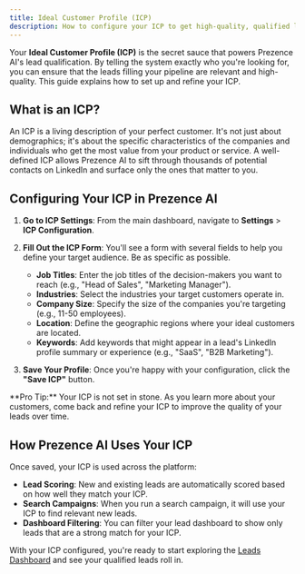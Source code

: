 ```yaml
---
title: Ideal Customer Profile (ICP)
description: How to configure your ICP to get high-quality, qualified leads.
---
```


Your **Ideal Customer Profile (ICP)** is the secret sauce that powers Prezence AI's lead qualification. By telling the system exactly who you're looking for, you can ensure that the leads filling your pipeline are relevant and high-quality. This guide explains how to set up and refine your ICP.

## What is an ICP?

An ICP is a living description of your perfect customer. It's not just about demographics; it's about the specific characteristics of the companies and individuals who get the most value from your product or service. A well-defined ICP allows Prezence AI to sift through thousands of potential contacts on LinkedIn and surface only the ones that matter to you.

## Configuring Your ICP in Prezence AI

1.  **Go to ICP Settings**: From the main dashboard, navigate to **Settings** > **ICP Configuration**.

2.  **Fill Out the ICP Form**: You'll see a form with several fields to help you define your target audience. Be as specific as possible.

    -   **Job Titles**: Enter the job titles of the decision-makers you want to reach (e.g., "Head of Sales", "Marketing Manager").
    -   **Industries**: Select the industries your target customers operate in.
    -   **Company Size**: Specify the size of the companies you're targeting (e.g., 11-50 employees).
    -   **Location**: Define the geographic regions where your ideal customers are located.
    -   **Keywords**: Add keywords that might appear in a lead's LinkedIn profile summary or experience (e.g., "SaaS", "B2B Marketing").

3.  **Save Your Profile**: Once you're happy with your configuration, click the **"Save ICP"** button.

<Card>
  **Pro Tip:** Your ICP is not set in stone. As you learn more about your customers, come back and refine your ICP to improve the quality of your leads over time.
</Card>

## How Prezence AI Uses Your ICP

Once saved, your ICP is used across the platform:

-   **Lead Scoring**: New and existing leads are automatically scored based on how well they match your ICP.
-   **Search Campaigns**: When you run a search campaign, it will use your ICP to find relevant new leads.
-   **Dashboard Filtering**: You can filter your lead dashboard to show only leads that are a strong match for your ICP.

With your ICP configured, you're ready to start exploring the [Leads Dashboard](/user-guides/lead-management/leads-dashboard) and see your qualified leads roll in.
